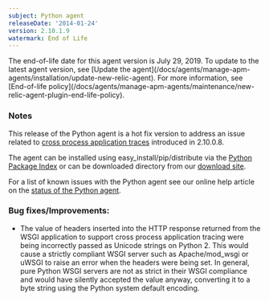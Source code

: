 ```yaml
---
subject: Python agent
releaseDate: '2014-01-24'
version: 2.10.1.9
watermark: End of Life
---
```


<Callout variant="important">
  The end-of-life date for this agent version is July 29, 2019. To update to the latest agent version, see [Update the agent](/docs/agents/manage-apm-agents/installation/update-new-relic-agent). For more information, see [End-of-life policy](/docs/agents/manage-apm-agents/maintenance/new-relic-agent-plugin-end-life-policy).
</Callout>

### Notes

This release of the Python agent is a hot fix version to address an issue related to [cross process application traces](https://docs.newrelic.com/docs/traces/cross-application-traces) introduced in 2.10.0.8.

The agent can be installed using easy_install/pip/distribute via the [Python Package Index](https://pypi.python.org/pypi/newrelic) or can be downloaded directory from our [download site](http://download.newrelic.com/python_agent/release/).

For a list of known issues with the Python agent see our online help article on the [status of the Python agent](https://newrelic.com/docs/python/status-of-python-agent).

### Bug fixes/Improvements:

* The value of headers inserted into the HTTP response returned from the WSGI application to support cross process application tracing were being incorrectly passed as Unicode strings on Python 2. This would cause a strictly compliant WSGI server such as Apache/mod_wsgi or uWSGI to raise an error when the headers were being set. In general, pure Python WSGI servers are not as strict in their WSGI compliance and would have silently accepted the value anyway, converting it to a byte string using the Python system default encoding.

